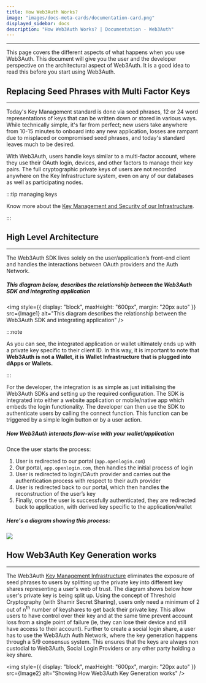 ```yaml
---
title: How Web3Auth Works?
image: "images/docs-meta-cards/documentation-card.png"
displayed_sidebar: docs
description: "How Web3Auth Works? | Documentation - Web3Auth"
---
```



---

This page covers the different aspects of what happens when you use Web3Auth. This document will give you the user and the developer perspective on
the architectural aspect of Web3Auth. It is a good idea to read this before you start using Web3Auth.

## Replacing Seed Phrases with Multi Factor Keys

---

Today's Key Management standard is done via seed phrases, 12 or 24 word representations of keys that can be written down or stored in various ways.
While technically simple, it's far from perfect; new users take anywhere from 10-15 minutes to onboard into any new application, losses are rampant
due to misplaced or compromised seed phrases, and today's standard leaves much to be desired.

With Web3Auth, users handle keys similar to a multi-factor account, where they use their OAuth login, devices, and other factors to manage their key
pairs. The full cryptographic private keys of users are not recorded anywhere on the Key Infrastructure system, even on any of our databases as well
as participating nodes.

:::tip managing keys

Know more about the [Key Management and Security of our Infrastructure](/infrastructure/key-management).

:::

## High Level Architecture

---

The Web3Auth SDK lives solely on the user/application’s front-end client and handles the interactions between OAuth providers and the Auth Network.

##### This diagram below, describes the relationship between the Web3Auth SDK and integrating application

<img
  style={{ display: "block", maxHeight: "600px", margin: "20px auto" }}
  src={Image1}
  alt="This diagram describes the relationship between the Web3Auth SDK and integrating application"
/>

:::note

As you can see, the integrated application or wallet ultimately ends up with a private key specific to their client ID. In this way, it is important
to note that **Web3Auth is not a Wallet, it is Wallet Infrastructure that is plugged into dApps or Wallets.**

:::

For the developer, the integration is as simple as just initialising the Web3Auth SDKs and setting up the required configuration. The SDK is
integrated into either a website application or mobile/native app which embeds the login functionality. The developer can then use the SDK to
authenticate users by calling the connect function. This function can be triggered by a simple login button or by a user action.

##### How Web3Auth interacts flow-wise with your wallet/application

Once the user starts the process:

1. User is redirected to our portal (`app.openlogin.com`)
2. Our portal, `app.openlogin.com`, then handles the initial process of login
3. User is redirected to login/OAuth provider and carries out the authentication process with respect to their auth provider
4. User is redirected back to our portal, which then handles the reconstruction of the user’s key
5. Finally, once the user is successfully authenticated, they are redirected back to application, with derived key specific to the application/wallet

##### Here's a diagram showing this process:

![](@site/static/content-hub/web3auth-working.png)

<!-- ##### This diagram below can help you understand how the keyshares are splitted and stored within different devices and the Auth Network: -->

## How Web3Auth Key Generation works

---

The Web3Auth [Key Management Infrastructure](/infrastructure/key-management/) eliminates the exposure of seed phrases to users by splitting up the
private key into different key shares representing a user's web of trust. The diagram shows below how user's private key is being split up. Using the
concept of Threshold Cryptography (with Shamir Secret Sharing), users only need a minimum of 2 out of n<sup>th</sup> number of keyshares to get back
their private key. This allow users to have control over their key and at the same time prevent account loss from a single point of failure (ie, they
can lose their device and still have access to their account). Further to create a social login share, a user has to use the Web3Auth Auth Network,
where the key generation happens through a 5/9 consensus system. This ensures that the keys are always non custodial to Web3Auth, Social Login
Providers or any other party holding a key share.

<img style={{ display: "block", maxHeight: "600px", margin: "20px auto" }} src={Image2} alt="Showing How Web3Auth Key Generation works" />
